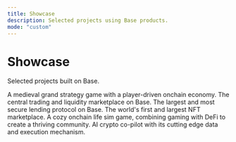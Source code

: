 ```yaml
---
title: Showcase
description: Selected projects using Base products.
mode: "custom"
---
```


<div className="max-w-6xl items-center justify-center mx-auto mb-12">
  <div className="flex flex-col items-center justify-center text-center max-w-6xl mx-auto mb-12 mt-8">
    <h1 className="text-3xl font-bold mb-2 mt-12 text-black dark:text-white">Showcase</h1>
    <p className="text-base text-gray-500">
      Selected projects built on Base.
    </p>
  </div>

  <CardGroup cols={3}>
    <Card 
      title="Blocklords" 
      href="https://blocklords.com/"
      img="/images/showcase/blocklords.svg">
      A medieval grand strategy game with a player-driven onchain economy.
    </Card>
    <Card 
      title="Aerodrome" 
      href="https://aerodrome.finance/"
      img="/images/showcase/aerodrome.svg">
      The central trading and liquidity marketplace on Base.
    </Card>
    <Card 
      title="Morpho" 
      href="https://morpho.org/"
      img="/images/showcase/morpho.svg">
      The largest and most secure lending protocol on Base.
    </Card>
    <Card 
      title="OpenSea" 
      href="https://opensea.io/"
      img="/images/showcase/opensea.svg">  
      The world's first and largest NFT marketplace.
    </Card>
    <Card 
      title="Cat Town" 
      href="https://cat.town/"
      img="/images/showcase/cat-town.svg">
      A cozy onchain life sim game, combining gaming with DeFi to create a thriving community.
    </Card>
    <Card 
      title="HeyElsa AI" 
      href="https://www.heyelsa.ai/"
      img="/images/showcase/heyelsa.svg">
      AI crypto co-pilot with its cutting edge data and execution mechanism.
    </Card>
  </CardGroup>
</div>




